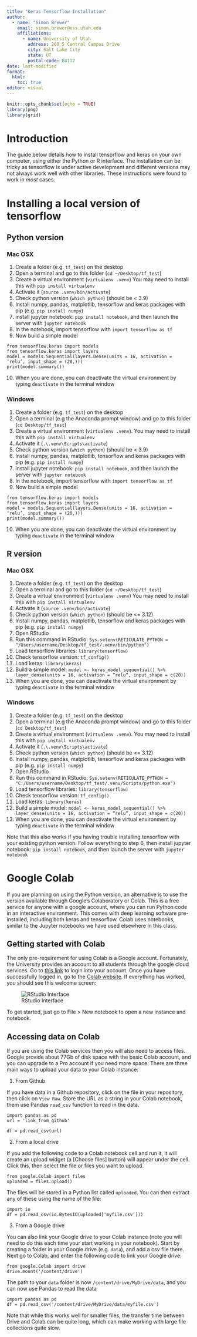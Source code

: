 ```yaml
---
title: "Keras Tensorflow Installation"
author: 
  - name: "Simon Brewer"
    email: simon.brewer@ess.utah.edu
    affiliations:
      - name: University of Utah
        address: 260 S Central Campus Drive
        city: Salt Lake City
        state: UT
        postal-code: 84112
date: last-modified
format:
  html:
    toc: true
editor: visual
---
```


```r
knitr::opts_chunk$set(echo = TRUE)
library(png)
library(grid)
```


# Introduction

The guide below details how to install tensorflow and keras on your own computer, using either the Python or R interface. The installation can be tricky as tensorflow is under active development and different versions may not always work well with other libraries. These instructions were found to work in *most* cases. 

# Installing a local version of tensorflow

## Python version

### Mac OSX

1.	Create a folder (e.g. `tf_test`) on the desktop
2.	Open a terminal and go to this folder (`cd ~/Desktop/tf_test`)
3.	Create a virtual environment (`virtualenv .venv`) You may need to install this with `pip install virtualenv`
4.	Activate it (`source .venv/bin/activate`)
5.	Check python version (`which python`) (should be < 3.9)
6.	Install numpy, pandas, matplotlib, tensorflow and keras packages with pip (e.g. `pip install numpy`) 
7.	install jupyter notebook: `pip install notebook`, and then launch the server with `jupyter notebook`
8.	In the notebook, import tensorflow with `import tensorflow as tf`
9.	Now build a simple model

```
from tensorflow.keras import models
from tensorflow.keras import layers
model = models.Sequential(layers.Dense(units = 16, activation = ‘relu’, input_shape = (20,)))
print(model.summary())
```

10.	When you are done, you can deactivate the virtual environment by typing `deactivate` in the terminal window

### Windows

1.	Create a folder (e.g. `tf_test`) on the desktop
2.	Open a terminal (e.g the Anaconda prompt window) and go to this folder (`cd Desktop/tf_test`)
3.	Create a virtual environment (`virtualenv .venv`). You may need to install this with `pip install virtualenv`
4.	Activate it (`.\.venv\Scripts\activate`)
5.	Check python version (`which python`) (should be < 3.9)
6.	Install numpy, pandas, matplotlib, tensorflow and keras packages with pip (e.g. `pip install numpy`) 
7.	install jupyter notebook: `pip install notebook`, and then launch the server with `jupyter notebook`
8.	In the notebook, import tensorflow with `import tensorflow as tf`
9.	Now build a simple model

```
from tensorflow.keras import models
from tensorflow.keras import layers
model = models.Sequential(layers.Dense(units = 16, activation = ‘relu’, input_shape = (20,)))
print(model.summary())
```

10.	When you are done, you can deactivate the virtual environment by typing `deactivate` in the terminal window

## R version

### Mac OSX

1.	Create a folder (e.g. `tf_test`) on the desktop
2.	Open a terminal and go to this folder (`cd ~/Desktop/tf_test`)
3.	Create a virtual environment (`virtualenv .venv`) You may need to install this with `pip install virtualenv`
4.	Activate it (`source .venv/bin/activate`)
5.	Check python version (`which python`) (should be <= 3.12)
6.	Install numpy, pandas, matplotlib, tensorflow and keras packages with pip (e.g. `pip install numpy`) 
7.	Open RStudio
8.	Run this command in RStudio: `Sys.setenv(RETICULATE_PYTHON = "/Users/username/Desktop/tf_test/.venv/bin/python")`
9.	Load tensorflow libraries: `library(tensorflow)`
10.	Check tensorflow version: `tf_config()`
11.	Load keras: `library(keras)`
12.	Build a simple model: `model <- keras_model_sequential() %>% layer_dense(units = 16, activation = “relu”, input_shape = c(20))`
13.	When you are done, you can deactivate the virtual environment by typing `deactivate` in the terminal window

### Windows

1.	Create a folder (e.g. `tf_test`) on the desktop
2.	Open a terminal (e.g the Anaconda prompt window) and go to this folder (`cd Desktop/tf_test`)
3.	Create a virtual environment (`virtualenv .venv`). You may need to install this with `pip install virtualenv`
4.	Activate it (`.\.venv\Scripts\activate`)
5.	Check python version (`which python`) (should be <= 3.12)
6.	Install numpy, pandas, matplotlib, tensorflow and keras packages with pip (e.g. `pip install numpy`) 
7.	Open RStudio
8.	Run this command in RStudio: `Sys.setenv(RETICULATE_PYTHON = "C:/Users/username/Desktop/tf_test/.venv/Scripts/python.exe")`
9.	Load tensorflow libraries: `library(tensorflow)`
10.	Check tensorflow version: `tf_config()`
11.	Load keras: `library(keras)`
12.	Build a simple model: `model <- keras_model_sequential() %>% layer_dense(units = 16, activation = “relu”, input_shape = c(20))`
13.	When you are done, you can deactivate the virtual environment by typing `deactivate` in the terminal window

Note that this also works if you having trouble installing tensorflow with your existing python version. Follow everything to step 6, then install jupyter notebook: `pip install notebook`, and then launch the server with `jupyter notebook`

# Google Colab

If you are planning on using the Python version, an alternative is to use the version available through Google's Colaboratory or Colab. This is a free service for anyone with a google account, where you can run Python code in an interactive environment. This comes with deep learning software pre-installed, including both keras and tensorflow. Colab uses notebooks, similar to the Jupyter notebooks we have used elsewhere in this class. 

## Getting started with Colab

The only pre-requirement for using Colab is a Google account. Fortunately, the University provides an account to all students through the google cloud services. Go to [this link][gcloudID] to login into your account. Once you have successfully logged in, go to the [Colab website][ColabID]. If everything has worked, you should see this welcome screen:

![RStudio Interface](./images/Colab_welcome.png)

To get started, just go to File > New notebook to open a new instance and notebook. 

## Accessing data on Colab

If you are using the Colab services then you will also need to access files. Google provide about 77Gb of disk space with the basic Colab account, and you can upgrade to a Pro account if you need more space. There are three main ways to upload your data to your Colab instance:

1. From Github

If you have data in a Github repository, click on the file in your repository, then click on `View Raw`. Store the URL as a string in your Colab notebook, them use Pandas `read_csv` function to read in the data. 

```
import pandas as pd
url = 'link_from_github'

df = pd.read_csv(url)
```

2. From a local drive

If you add the following code to a Colab notebook cell and run it, it will create an upload widget (a [Choose files] button) will appear under the cell. Click this, then select the file or files you want to upload. 

```
from google.Colab import files
uploaded = files.upload()
```

The files will be stored in a Python list called `uploaded`. You can then extract any of these using the name of the file:

```
import io
df = pd.read_csv(io.BytesIO(uploaded['myfile.csv']))
```

3. From a Google drive

You can also link your Google drive to your Colab instance (note you will need to do this each time your start working in your notebook). Start by creating a folder in your Google drive (e.g. `data`), and add a csv file there. Next go to Colab, and enter the following code to link your Google drive:

```
from google.Colab import drive
drive.mount('/content/drive')
```

The path to your `data` folder is now `/content/drive/MyDrive/data`, and you can now use Pandas to read the data

```
import pandas as pd
df = pd.read_csv('/content/drive/MyDrive/data/myfile.csv')
```

Note that while this works well for smaller files, the transfer time between Drive and Colab can be quite long, which can make working with large file collections quite slow. 



[gcloudID]: https://gcloud.utah.edu
[ColabID]: https://Colab.research.google.com